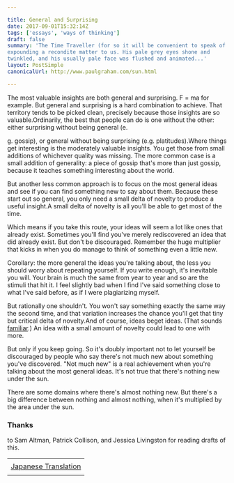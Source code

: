 ```yaml
---

title: General and Surprising
date: 2017-09-01T15:32:14Z
tags: ['essays', 'ways of thinking']
draft: false
summary: 'The Time Traveller (for so it will be convenient to speak of him) was
expounding a recondite matter to us. His pale grey eyes shone and
twinkled, and his usually pale face was flushed and animated...'
layout: PostSimple
canonicalUrl: http://www.paulgraham.com/sun.html

---
```


The most valuable insights are both general and surprising. F = ma for example. But general and surprising is a hard combination to achieve. That territory tends to be picked clean, precisely because those insights are so valuable.Ordinarily, the best that people can do is one without the other: either surprising without being general (e.

g. gossip), or general without being surprising (e.g. platitudes).Where things get interesting is the moderately valuable insights. You get those from small additions of whichever quality was missing. The more common case is a small addition of generality: a piece of gossip that's more than just gossip, because it teaches something interesting about the world.

But another less common approach is to focus on the most general ideas and see if you can find something new to say about them. Because these start out so general, you only need a small delta of novelty to produce a useful insight.A small delta of novelty is all you'll be able to get most of the time.

Which means if you take this route, your ideas will seem a lot like ones that already exist. Sometimes you'll find you've merely rediscovered an idea that did already exist. But don't be discouraged. Remember the huge multiplier that kicks in when you do manage to think of something even a little new.

Corollary: the more general the ideas you're talking about, the less you should worry about repeating yourself. If you write enough, it's inevitable you will. Your brain is much the same from year to year and so are the stimuli that hit it. I feel slightly bad when I find I've said something close to what I've said before, as if I were plagiarizing myself.

But rationally one shouldn't. You won't say something exactly the same way the second time, and that variation increases the chance you'll get that tiny but critical delta of novelty.And of course, ideas beget ideas. (That sounds [familiar](ecw.html).) An idea with a small amount of novelty could lead to one with more.

But only if you keep going. So it's doubly important not to let yourself be discouraged by people who say there's not much new about something you've discovered. "Not much new" is a real achievement when you're talking about the most general ideas. It's not true that there's nothing new under the sun.

There are some domains where there's almost nothing new. But there's a big difference between nothing and almost nothing, when it's multiplied by the area under the sun.

### **Thanks**

to Sam Altman, Patrick Collison, and Jessica Livingston for reading drafts of this.

|                                                                    |
| ------------------------------------------------------------------ |
|                                                                    |
| [Japanese Translation](https://note.com/tokyojack/n/nbdc4bb355499) |
|                                                                    |
